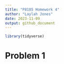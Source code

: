 ```yaml
---
title: "P8105 Homework 4"
author: "Laylah Jones"
date: 2023-11-09
output: github_document
---
```


```r
library(tidyverse)
```

# Problem 1




